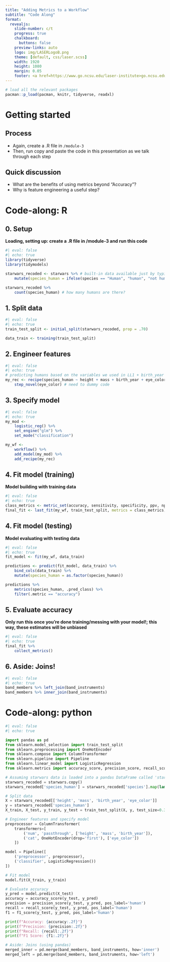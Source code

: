 ```yaml
---
title: "Adding Metrics to a Workflow"
subtitle: "Code Along"
format:
  revealjs: 
    slide-number: c/t
    progress: true
    chalkboard: 
      buttons: false
    preview-links: auto
    logo: img/LASERLogoB.png
    theme: [default, css/laser.scss]
    width: 1920
    height: 1080
    margin: 0.05
    footer: <a href=https://www.go.ncsu.edu/laser-institute>go.ncsu.edu/laser-institute
---
```


```r
# load all the relevant packages
pacman::p_load(pacman, knitr, tidyverse, readxl)
```

# Getting started

## Process

- Again, create a .R file in `/module-3`
- Then, run copy and paste the code in this presentation as we talk through each step

## Quick discussion

- What are the benefits of using metrics beyond "Accuracy"?
- Why is feature engineering a useful step?

# Code-along: R

::: {.panel-tabset}
## 0. Setup

**Loading, setting up: create a .R file in /module-3 and run this code**

```r
#| eval: false
#| echo: true
library(tidyverse)
library(tidymodels)

starwars_recoded <- starwars %>% # built-in data available just by typing
    mutate(species_human = ifelse(species == "Human", "human", "not human"))

starwars_recoded %>% 
    count(species_human) # how many humans are there?
```

## 1. Split data

```r
#| eval: false
#| echo: true
train_test_split <- initial_split(starwars_recoded, prop = .70)

data_train <- training(train_test_split)
```

## 2. Engineer features

```r
#| eval: false
#| echo: true
# predicting humans based on the variables we used in LL1 + birth_year and homeworld
my_rec <- recipe(species_human ~ height + mass + birth_year + eye_color, data = data_train) %>% 
    step_novel(eye_color) # need to dummy code
```

## 3. Specify model

```r
#| eval: false
#| echo: true
my_mod <-
    logistic_reg() %>% 
    set_engine("glm") %>%
    set_mode("classification")

my_wf <-
    workflow() %>%
    add_model(my_mod) %>% 
    add_recipe(my_rec)
```

## 4. Fit model (training)

**Model building with training data**

```r
#| eval: false
#| echo: true
class_metrics <- metric_set(accuracy, sensitivity, specificity, ppv, npv, kap) # this is new
final_fit <- last_fit(my_wf, train_test_split, metrics = class_metrics)
```

## 4. Fit model (testing)

**Model evaluating with testing data**

```r
#| eval: false
#| echo: true
fit_model <- fit(my_wf, data_train)

predictions <- predict(fit_model, data_train) %>% 
    bind_cols(data_train) %>% 
    mutate(species_human = as.factor(species_human))

predictions %>%
    metrics(species_human, .pred_class) %>%
    filter(.metric == "accuracy")
```

## 5. Evaluate accuracy

**Only run this once you're done training/messing with your model!; this way, these estimates will be unbiased**

```r
#| eval: false
#| echo: true
final_fit %>%
    collect_metrics()
```

## 6. Aside: Joins!

```r
#| eval: false
#| echo: true
band_members %>% left_join(band_instruments)
band_members %>% inner_join(band_instruments)
```

:::

# Code-along: python

```python
#| eval: false
#| echo: true

import pandas as pd
from sklearn.model_selection import train_test_split
from sklearn.preprocessing import OneHotEncoder
from sklearn.compose import ColumnTransformer
from sklearn.pipeline import Pipeline
from sklearn.linear_model import LogisticRegression
from sklearn.metrics import accuracy_score, precision_score, recall_score, f1_score

# Assuming starwars data is loaded into a pandas DataFrame called 'starwars'
starwars_recoded = starwars.copy()
starwars_recoded['species_human'] = starwars_recoded['species'].map(lambda x: 'human' if x == 'Human' else 'not human')

# Split data
X = starwars_recoded[['height', 'mass', 'birth_year', 'eye_color']]
y = starwars_recoded['species_human']
X_train, X_test, y_train, y_test = train_test_split(X, y, test_size=0.3, random_state=42)

# Engineer features and specify model
preprocessor = ColumnTransformer(
    transformers=[
        ('num', 'passthrough', ['height', 'mass', 'birth_year']),
        ('cat', OneHotEncoder(drop='first'), ['eye_color'])
    ])

model = Pipeline([
    ('preprocessor', preprocessor),
    ('classifier', LogisticRegression())
])

# Fit model
model.fit(X_train, y_train)

# Evaluate accuracy
y_pred = model.predict(X_test)
accuracy = accuracy_score(y_test, y_pred)
precision = precision_score(y_test, y_pred, pos_label='human')
recall = recall_score(y_test, y_pred, pos_label='human')
f1 = f1_score(y_test, y_pred, pos_label='human')

print(f"Accuracy: {accuracy:.2f}")
print(f"Precision: {precision:.2f}")
print(f"Recall: {recall:.2f}")
print(f"F1 Score: {f1:.2f}")

# Aside: Joins (using pandas)
merged_inner = pd.merge(band_members, band_instruments, how='inner')
merged_left = pd.merge(band_members, band_instruments, how='left')
```
